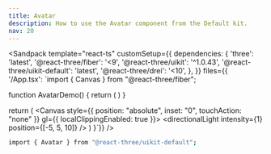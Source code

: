 ```yaml
---
title: Avatar
description: How to use the Avatar component from the Default kit.
nav: 20
---
```


<Sandpack
  template="react-ts"
  customSetup={{
    dependencies: {
      'three': 'latest',
      '@react-three/fiber': '<9',
      '@react-three/uikit': '^1.0.43',
      '@react-three/uikit-default': 'latest',
      '@react-three/drei': '<10',
    },
  }}
  files={{
    '/App.tsx': `import { Canvas } from "@react-three/fiber";

function AvatarDemo() {
  return (
    <Container alignItems="center">
      <Avatar src="https://picsum.photos/100/100" />
    </Container>
  )
}

  return (
    <Canvas style={{ position: "absolute", inset: "0", touchAction: "none" }} gl={{ localClippingEnabled: true }}>
      <ambientLight intensity={0.5} />
      <directionalLight intensity={1} position={[-5, 5, 10]} />
      <Fullscreen
        overflow="scroll"
        flexDirection="column"
        alignItems="center"
        padding={32}
      >
        <AvatarDemo />
      </Fullscreen>
    </Canvas>
  )
}`}}
/>

```bash
import { Avatar } from "@react-three/uikit-default";
```
